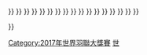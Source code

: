 {{Navbox
| name  = 2017年世界羽聯大獎賽
|image=
|titlestyle= background:#FC9;
| title = [[2017年世界羽聯大獎賽]]
| list1 = <div>
{{nowrap|<big>[[2017年馬來西亞羽毛球大師賽|馬來西亞]]</big> {{•}} }}
{{nowrap|<big>[[2017年印度羽毛球黃金大獎賽|印度]]</big> {{•}} }}
{{nowrap|<big>[[2017年泰國羽毛球大師賽|泰國大師賽]]</big> {{•}} }}
{{nowrap|<big>[[2017年德國羽毛球黃金大獎賽|德國]]</big> {{•}} }}
{{nowrap|<big>[[2017年瑞士羽毛球黃金大獎賽|瑞士]]</big> {{•}} }}
{{nowrap|<big>[[2017年中國羽毛球大師賽|中國大師賽]]</big> {{•}} }}
{{nowrap|<big>[[2017年泰國羽毛球黃金大獎賽|泰國]]</big> {{•}} }}
{{nowrap|<big>[[2017年中華台北羽球公開賽|中華台北公開賽]]</big> {{•}} }}
{{nowrap|[[2017年加拿大羽毛球大獎賽|加拿大]] {{•}} }}
{{nowrap|[[2017年俄羅斯羽毛球大獎賽|俄羅斯]] {{•}} }}
{{nowrap|<big>[[2017年美國羽毛球黃金大獎賽|美國]]</big> {{•}} }}
{{nowrap|<big>[[2017年紐西蘭羽毛球黃金大獎賽|紐西蘭]]</big> {{•}} }}
{{nowrap|[[2017年越南羽毛球大獎賽|越南]] {{•}} }}
{{nowrap|[[2017年荷蘭羽毛球大獎賽|荷蘭]] {{•}} }}
{{nowrap|<big>[[2017年碧特博格羽毛球黃金大獎賽|碧特博格]]</big> {{•}} }}
{{nowrap|<big>[[2017年澳門羽毛球格蘭披治黃金大獎賽|澳門]]</big> {{•}} }}
{{nowrap|[[2017年蘇格蘭羽毛球大獎賽|蘇格蘭]] {{•}} }}
{{nowrap|<big>[[2017年韓國羽毛球大師賽|韓國大師賽]]</big> {{•}} }}
{{nowrap|<s><big>印尼大師賽</big></s>  }}
</div>}}<noinclude>
[[Category:2017年世界羽聯大獎賽]]
[[Category:羽球導航模板|世]]
</noinclude>